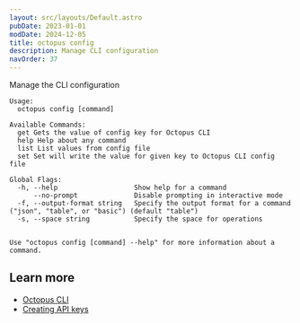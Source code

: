 ```yaml
---
layout: src/layouts/Default.astro
pubDate: 2023-01-01
modDate: 2024-12-05
title: octopus config
description: Manage CLI configuration
navOrder: 37
---
```


Manage the CLI configuration

```
Usage:
  octopus config [command]

Available Commands:
  get Gets the value of config key for Octopus CLI
  help Help about any command
  list List values from config file
  set Set will write the value for given key to Octopus CLI config file

Global Flags:
  -h, --help                   Show help for a command
      --no-prompt              Disable prompting in interactive mode
  -f, --output-format string   Specify the output format for a command ("json", "table", or "basic") (default "table")
  -s, --space string           Specify the space for operations


Use "octopus config [command] --help" for more information about a command.
```

## Learn more

- [Octopus CLI](/docs/octopus-rest-api/cli)
- [Creating API keys](/docs/octopus-rest-api/how-to-create-an-api-key)